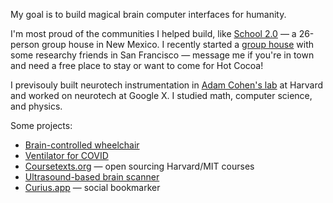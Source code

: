 

My goal is to build magical brain computer interfaces for humanity.

I'm most proud of the communities I helped build, like [School 2.0](https://school2point0.com) — a 26-person group house in New Mexico. I recently started a [group house](https://lxm.house) with some researchy friends in San Francisco — message me if you're in town and need a free place to stay or want to come for Hot Cocoa!

I previsouly built neurotech instrumentation in [Adam Cohen's lab](https://cohenweb.rc.fas.harvard.edu/) at Harvard and worked on neurotech at Google X. I studied math, computer science, and physics.

Some projects:
- [Brain-controlled wheelchair](https://youtu.be/_46AoSnHCRo?si=8-TZs3gyXlF4wdYP)
- [Ventilator for COVID](https://github.com/breeze-ventilator/covid19-ventilator)
- [Coursetexts.org](https://coursetexts.org) — open sourcing Harvard/MIT courses
- [Ultrasound-based brain scanner](https://pioneer.app/winners/raffi-hotter)
- [Curius.app](https://curius.app) — social bookmarker

<Socials />
